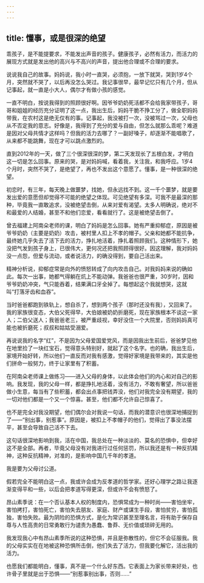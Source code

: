 ```yaml
---
---
---
```

title: 懂事，或是很深的绝望
---



乖孩子，是不能提要求，不能发出声音的孩子。健康孩子，必然有活力，而活力的展现方式就是发出他的高兴与不高兴的声音，提出他合理或不合理的要求。

说说我自己的故事。妈妈说，我小时一直哭，必须抱，一放下就哭，哭到1岁4个月，突然就不哭了，以后再没怎么哭过。我记事很早，最早记忆只有几个月，但从记事起，就一直是小大人，偶尔才有做小孩的感觉。

一直不明白，按说我得到的照顾很好啊。因爷爷奶奶死活都不会给我家带孩子，哥哥和姐姐的经历充分证明了这一点，我出生后，妈妈干脆不挣工分了，做全职妈妈带我，在农村这是绝无仅有的事。记事起，我没被打一次，没被骂过一次，父母也从不否定我的意志。好像是，我得到了充分的爱与自由，但怎么就那么乖呢？难道是因对父母共情才这样吗？但我的活力去哪了？一副好嗓子，却逐渐不能唱歌了，从来都不能跳舞，现在才可以跳点激烈的。

直到2012年的一天，做了三个很深很深的梦，第二天发现长了五根白发，才明白这一切是怎么回事。原来的哭，是对妈妈喊，看着我，关注我，和我呼应。1岁4个月时，突然不哭了，是绝望了，再也不发出这个意愿了。懂事，是一种很深的绝望。

初恋时，有三年，每天晚上做噩梦，找她，但永远找不到。这一千个噩梦，就是要发出爱的意愿但却觉得不可能的绝望之体现。可见绝望有多深。可我不是最深的那种，毕竟我一直敢追求，没被绝望击倒，从来对爱有渴望。太多人明确说，绝对不和最爱的人结婚，甚至不和他们恋爱，看看就行了。这是被绝望击倒了。

曾去福建上阿南朵老师的课，明白了妈妈是怎么回事。她有严重抑郁症，原因是被爷爷奶奶（主要是奶奶）攻击，被村里人扣上不孝的帽子。父亲和她都不能抗争，最终她几乎失去了活下去的活力，挣扎地活着，挣扎着照顾我们。这种情形下，她没把气发到孩子身上，已很伟大，更何况还把我照顾得很好。因这理解，我对妈妈没一点怨，但爱与流动，或者说活力，的确没得到，要自己活出来。

精神分析说，抑郁症常是向外的愤怒转成了向内攻击自己。对我妈妈来说的确如此。每次一出事，她都气得躺在炕上不能动弹。我爸爸也很严重，30岁时，因和爷爷奶奶冲突，气只能吞着，结果满口牙全掉了。每想起这个我就想哭，这就叫“打落牙齿和血吞”。

当时爸爸都跑到铁轨上，想自杀了，想到两个孩子（那时还没有我），又回来了。我的家族很变态，大伯父死得早，大伯娘被奶奶折磨死，现在家族根本不谈这一家人；二伯父送人；我爸爸老三，被严重歧视，幸好没住一个大院里，否则妈妈真可能也被折磨死；叔叔和姑姑受溺爱。

再说说我的名字“红”，不是因为父母爱国爱党风，而是因我出生前后，爸爸梦见他在地里捡了一块红宝石，觉得意头特别好，就起了这个名字。也的确，我出生后，家境开始好转，所以他们一直反而对我有感激，觉得好家境是我带来的，其实是他们拼命一般努力，终于让家里有了积蓄。

在阿南朵老师课上做练习——进入父母的身体，以此体会他们的内心和对自己的影响。我发现，我的父母一样，都是挣扎地活着，没有活力，不敢有奢望，所以爸爸做小生意，每当有了些积蓄，都会出点事把钱弄没，他们对我完全没有期望，我的一切对他们都是一个又一个惊喜。甚至，他们都不允许自己惊喜了。

也不是完全对我没期望，他们偶尔会对我说一句话，而我的潜意识也很深地捕捉到了——“别出事，别惹事”。原因是，被扣上不孝帽子的他们，觉得出了事没法摆平，甚至会导致自己活不下去。

这句话很深地影响到我，活在中国，我总处在一种淡淡的、莫名的恐惧中，但幸好这不是全部。再者，毕竟父母没有对我进行过任何惩罚，所以我还是有一种反抗精神，这种反抗精神，对准的，是影响中国几千年的孝道。

我是要为父母讨公道。

假若完全不能明白这一点，我或许会成为反孝道的哲学家。还好心理学之路让我逐渐变得平和一些，以后会把孝道写得更深，但或许不会有愤怒了。

昂山素季说：在一个否认基本人权的制度内，恐惧常成为一种时尚——害怕坐牢，害怕拷打，害怕死亡，害怕失去朋友、家庭、财产或谋生手段，害怕贫穷，害怕孤独，害怕失败。最为阴险的恐惧方式，是化为常识甚至至理名言，将有助于保存自尊与人性高贵的日常勇敢行为谴责为愚蠢、鲁莽、无价值或琐碎无用的。

我发现我心中有昂山素季所说的这种恐惧，并且是弥散性的，但它不会征服我。我的父母实实在在地被这种恐惧所击倒，他们失去了活力，但我要化解它，活出我的活力。

也愿我们都能明白，懂事，真不是一个什么好东西。它表面上为家长带来好处，也许骨子里就是出于恐惧——“别惹事别出事，否则……”